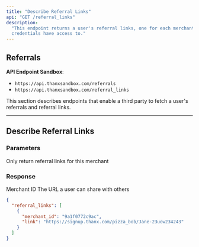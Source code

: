 ```yaml
---
title: "Describe Referral Links"
api: "GET /referral_links"
description:
  "This endpoint returns a user's referral links, one for each merchant the
  credentials have access to."
---
```


## Referrals

**API Endpoint Sandbox**:

- `https://api.thanxsandbox.com/referrals`
- `https://api.thanxsandbox.com/referral_links`

This section describes endpoints that enable a third party to fetch a user's
referrals and referral links.

---

## Describe Referral Links

### Parameters

<ParamField body="merchant_id" type="string">
  Only return referral links for this merchant
</ParamField>

### Response

<ResponseField name="merchant_id" type="string">
  Merchant ID
</ResponseField>

<ResponseField name="link" type="string">
  The URL a user can share with others
</ResponseField>

<ResponseExample>

```json
{
  "referral_links": [
    {
      "merchant_id": "9a1f0772c9ac",
      "link": "https://signup.thanx.com/pizza_bob/Jane-23uow234243"
    }
  ]
}
```

</ResponseExample>
